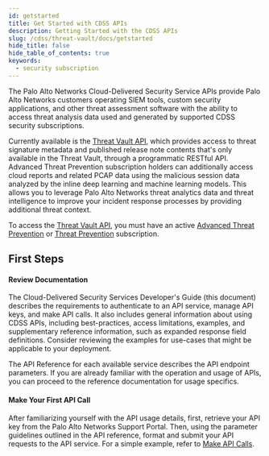 ```yaml
---
id: getstarted
title: Get Started with CDSS APIs
description: Getting Started with the CDSS APIs
slug: /cdss/threat-vault/docs/getstarted
hide_title: false
hide_table_of_contents: true
keywords:
  - security subscription
---
```


The Palo Alto Networks Cloud-Delivered Security Service APIs provide Palo Alto Networks customers operating SIEM tools, custom security applications, and other threat assessment software with the ability to access threat analysis data used and generated by supported CDSS security subscriptions.

Currently available is the [Threat Vault API](/cdss//threat-vault/api), which provides access to threat signature metadata and published release note contents that's only available in the Threat Vault, through a programmatic RESTful API. Advanced Threat Prevention subscription holders can additionally access cloud reports and related PCAP data using the malicious session data analyzed by the inline deep learning and machine learning models. This allows you to leverage Palo Alto Networks threat analytics data and threat intelligence to improve your incident response processes by providing additional threat context.

To access the [Threat Vault API](/cdss/threat-vault/api), you must have an active [Advanced Threat Prevention](https://docs.paloaltonetworks.com/pan-os/10-2/pan-os-admin/threat-prevention/about-threat-prevention/advanced-threat-prevention) or [Threat Prevention](https://docs.paloaltonetworks.com/pan-os/10-2/pan-os-admin/threat-prevention/about-threat-prevention) subscription.

## First Steps

#### Review Documentation

The Cloud-Delivered Security Services Developer's Guide (this document) describes the requirements to authenticate to an API service, manage API keys, and make API calls. It also includes general information about using CDSS APIs, including best-practices, access limitations, examples, and supplementary reference information, such as expanded response field definitions. Consider reviewing the examples for use-cases that might be applicable to your deployment.

The API Reference for each available service describes the API endpoint parameters. If you are already familiar with the operation and usage of APIs, you can proceed to the reference documentation for usage specifics.

#### Make Your First API Call

After familiarizing yourself with the API usage details, first, retrieve your API key from the Palo Alto Networks Support Portal. Then, using the parameter guidelines outlined in the API reference, format and submit your API requests to the API service. For a simple example, refer to [Make API Calls](/cdss/threat-vault/docs/api-call).
